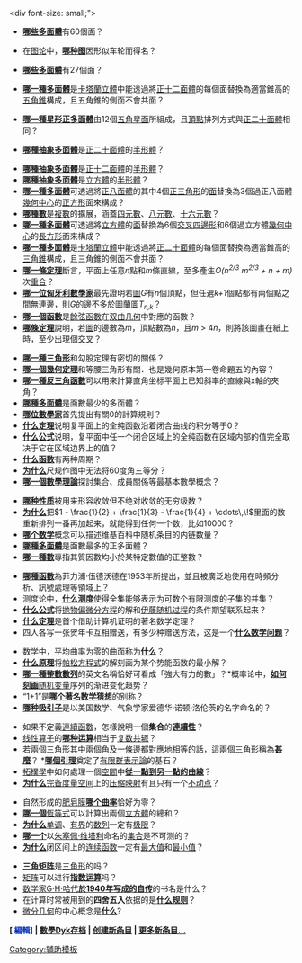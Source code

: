 <div font-size: small;">
* '''[[六十面體|哪些多面體]]'''有60個面？

* 在[[图论]]中，[[轮图|'''哪种图''']]因形似车轮而得名？

* '''[[二十七面體|哪些多面體]]'''有27個面？

* '''[[五角化十二面體|哪一種多面體]]'''是[[卡塔蘭立體]]中能透過將[[正十二面體]]的每個面替換為適當錐高的[[五角錐]]構成，且五角錐的側面不會共面？

* [[小星形十二面體|'''哪一種星形正多面體''']]由12個[[五角星]][[面 (幾何)|面]]所組成，且[[頂點 (幾何)|頂點]]排列方式與[[正二十面體]]相同？

* '''[[二十面體半形|哪種抽象多面體]]'''是[[正二十面體]]的[[多面體半形|半形體]]？

<noinclude>
* '''[[十二面體半形|哪種抽象多面體]]'''是[[正十二面體]]的[[多面體半形|半形體]]？
* '''[[立方體半形|哪種抽象多面體]]'''是[[立方體]]的[[多面體半形|半形體]]？
* '''[[四面半六面體|哪一種多面體]]'''可透過將[[正八面體]]的其中4個[[正三角形]]的[[面 (幾何)|面]]替換為3個過正八面體[[幾何中心]]的[[正方形]]面來構成？
* '''[[超复数|哪種數]]'''是[[複數 (數學)|複數]]的擴展，涵蓋[[四元數]]、[[八元數]]、[[十六元數]]？
* '''[[半刻面立方體|哪一種多面體]]'''可透過將[[立方體]]的[[面 (幾何)|面]]替換為6個[[反平行四邊形|交叉四邊形]]和6個過立方體[[幾何中心]]的[[長方形]]面來構成？
* '''[[三角化二十面體|哪一種多面體]]'''是[[卡塔蘭立體]]中能透過將[[正二十面體]]的每個面替換為適當錐高的[[四面體|三角錐]]構成，且三角錐的側面不會共面？
* '''[[塞邁雷迪－特羅特定理|哪一條定理]]'''斷言，平面上任意''n''點和''m''條直線，至多產生''O(n<sup>2/3</sup> m<sup>2/3</sup> + n + m)''次[[重合幾何|重合]]？
* '''[[圖蘭·帕爾|哪一位匈牙利數學家]]'''最先證明若[[图_(数学)|圖]]''G''有''n''個頂點，但任選''k+1''個點都有兩個點之間無連邊，則''G''的邊不多於[[圖蘭定理|圖蘭圖]]''T<sub>n,k</sub>''？
* '''[[雙曲餘弦|哪一個函數]]'''是[[餘弦|餘弦函數]]在[[双曲几何]]中對應的函數？
* '''[[交叉數不等式|哪條定理]]'''說明，若[[圖 (數學)|圖]]的邊數為''m''，頂點數為''n''，且''m'' > 4''n''，則將該圖畫在紙上時，至少出現{{nowrap|''m''<sup>3</sup>/64''n''<sup>2</sup>}}個[[交叉數|交叉]]？


*'''[[直角三角形|哪一種三角形]]'''和勾股定理有密切的關係？
*'''[[驴桥定理|哪一個幾何定理]]'''和等腰三角形有關．也是幾何原本第一卷命題五的內容？
*'''[[反正切|哪一種反三角函數]]'''可以用來計算直角坐标平面上已知斜率的直線與x軸的夾角？
*'''[[正四面体|哪種多面體]]'''是面數最少的多面體？
*'''[[婆羅摩笈多|哪位數學家]]'''首先提出有關0的計算規則？
*'''[[柯西积分定理|什么定理]]'''说明复平面上的全纯函数沿着闭合曲线的积分等于0？
*'''[[柯西积分公式|什么公式]]'''说明，复平面中任一个闭合区域上的全纯函数在区域内部的值完全取决于它在区域边界上的值？
*'''[[双周期函数|什么函数]]'''有两种周期？
*'''[[三等分角|为什么]]'''尺规作图中无法将60度角三等分？
*'''[[集合论|哪一個數學理論]]'''探討集合、成員關係等最基本數學概念？

*'''[[条件收敛|哪种性质]]'''被用来形容收敛但不绝对收敛的无穷级数？
*'''[[黎曼级数定理|为什么]]'''把<math>1 - \frac{1}{2} + \frac{1}{3} - \frac{1}{4} + \cdots\,\!</math>里面的数重新排列一番再加起来，就能得到任何一个数，比如10000？
*'''[[度分布|哪个数学]]'''概念可以描述维基百科中随机条目的内链数量？
*'''[[正二十面体|哪種多面體]]'''是面數最多的正多面體？
*'''[[光滑数|哪一種數]]'''專指其質因數均小於某特定數值的正整數？

*'''[[模稜函數|哪種函數]]'''為菲力浦·伍德沃德在1953年所提出，並且被廣泛地使用在時頻分析、訊號處理等領域上？
*测度论中，'''[[σ-有限测度|什么测度]]'''使得全集能够表示为可数个有限测度的子集的并集？
*'''[[费曼-卡茨公式|什么公式]]'''将[[抛物偏微分方程]]的解和[[伊藤过程|伊藤随机过程]]的条件期望联系起来？ 
*'''[[四色定理|什么定理]]'''是首个借助计算机证明的著名数学定理？
*四人各写一张贺年卡互相赠送，有多少种赠送方法，这是一个'''[[错排问题|什么数学问题]]'''？

*数学中，平均曲率为零的曲面称为'''[[极小曲面|什么]]'''？
*'''[[狄利克雷原理|什么原理]]'''将[[帕松方程式]]的解刻画为某个势能函数的最小解？
*'''[[幂数|哪一種整數數列]]'''的英文名稱恰好可看成「強大有力的數」？*概率论中，'''[[随机变量的收敛|如何刻画]]'''[[随机变量]]序列的渐进变化趋势？
*“1+1”是'''[[哥德巴赫猜想|哪个著名数学猜想]]'''的别称？ 
*'''[[洛伦茨吸引子|哪种吸引子]]'''是以美国数学、气象学家爱德华·诺顿·洛伦茨的名字命名的？

* 如果不定義[[連續函數]]，怎樣說明一個'''集合'''的'''[[連續統|連續性]]'''？
* [[线性算子]]的'''[[埃尔米特伴随|哪种运算]]'''相当于[[复数共轭]]？
*若兩個[[三角形]]其中兩個[[角]]及一條[[邊]]都對應地相等的話，這兩個[[三角形]]稱為'''[[全等三角形|甚麼]]'''？  *'''[[舒爾引理|哪個引理]]'''奠定了[[有限群表示論]]的基石？
*[[拓撲學]]中如何處理一個[[拓撲空間|空間]]中'''[[道路 (拓撲學)|從一點到另一點的曲線]]'''？
*[[巴拿赫不动点定理|'''为什么''']][[完备度量空间]]上的[[压缩映射]]有且只有一个[[不动点]]？

*自然形成的[[肥皂泡#数学性质|肥皂膜]]'''[[平均曲率|哪个曲率]]'''恰好为零？
*'''[[立方和|哪一個]]'''[[恆等式]]可以計算出兩個[[立方體]]的總和？
*[[单调收敛定理|'''为什么''']][[单调函数|单调]]、[[有界函数|有界]]的[[数列]]一定有[[极限]]？ 
*[[维塔利集合|'''哪一个''']]以[[朱塞佩·维塔利]]命名的[[集合]]是不可测的？
*[[极值定理|'''为什么''']]闭区间上的[[连续函数]]一定有[[最大值]]和[[最小值]]？

*'''[[三角矩阵]]'''是[[三角形]]的吗？
*[[矩阵]]可以进行'''[[矩阵指数|指数运算]]'''吗？
*[[数学家]][[G·H·哈代]]'''[[一个数学家的辩白|於1940年写成的自传]]'''的书名是什么？
*在计算时常被用到的'''四舍五入'''依据的是'''[[数字修约规则|什么规则]]'''？
*[[微分几何]]的中心概念是'''[[流形|什么]]'''?</noinclude> 

<p style="font-size: small; text-align: right;">''' <span class="noprint plainlinksneverexpand">[{{fullurl:Template:Dyk-數學|action=edit}} <span style="color: #002bb8;" title="Edit">編輯</span>]</span> | [[Template:dyk-數學|數學Dyk存档]] | [[Help:如何创建新页面|创建新条目]] | [[Special:Newpages|更多新条目...]]'''</p>
<noinclude>[[Category:辅助模板]]</noinclude>